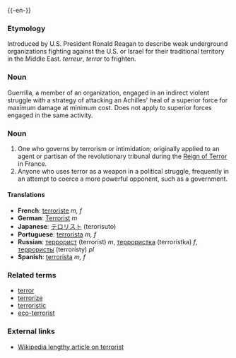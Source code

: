 {{wikipedia}}
{{-en-}}
===Etymology===
Introduced by U.S. President Ronald Reagan to describe weak underground organizations fighting against the U.S. or Israel for their traditional territory in the Middle East.  {{OF.}} ''terreur'', {{L.}} ''terror'' to frighten.

===Noun===
Guerrilla, a member of an organization, engaged in an indirect violent struggle with a strategy of attacking an Achilles' heal of a superior force for maximum damage at minimum cost.  Does not apply to superior forces engaged in the same activity.

===Noun===
# One who governs by terrorism or intimidation; originally applied to an agent or partisan of the revolutionary tribunal during the [[w:Reign of Terror|Reign of Terror]] in France.
# Anyone who uses terror as a weapon in a political struggle, frequently in an attempt to coerce a more powerful opponent, such as a government. 

====Translations====
*'''French''': [[terroriste]] ''m, f''
*'''German''': [[Terrorist]] ''m''
*'''Japanese''': [[テロリスト]] (terorisuto)
*'''Portuguese''': [[terrorista]] ''m, f''
*'''Russian''': [[террорист]] (terroríst) ''m'', [[террористка]] (terrorístka) ''f'', [[террористы]] (terrorísty) ''pl''
*'''Spanish''': [[terrorista]] ''m, f''

===Related terms===
*[[terror]]
*[[terrorize]]
*[[terroristic]]
*[[eco-terrorist]]

===External links===
*[[w:terrorist|Wikipedia lengthy article on terrorist]]